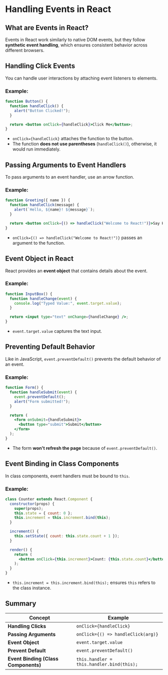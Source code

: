# Handling Events in React

## What are Events in React?

Events in React work similarly to native DOM events, but they follow **synthetic event handling**, which ensures consistent behavior across different browsers.

## Handling Click Events

You can handle user interactions by attaching event listeners to elements.

### Example:

```jsx
function Button() {
  function handleClick() {
    alert("Button Clicked!");
  }

  return <button onClick={handleClick}>Click Me</button>;
}
```

- `onClick={handleClick}` attaches the function to the button.
- The function **does not use parentheses** (`handleClick()`), otherwise, it would run immediately.

## Passing Arguments to Event Handlers

To pass arguments to an event handler, use an arrow function.

### Example:

```jsx
function Greeting({ name }) {
  function handleClick(message) {
    alert(`Hello, ${name}! ${message}`);
  }

  return <button onClick={() => handleClick("Welcome to React!")}>Say Hi</button>;
}
```

- `onClick={() => handleClick("Welcome to React!")}` passes an argument to the function.

## Event Object in React

React provides an **event object** that contains details about the event.

### Example:

```jsx
function InputBox() {
  function handleChange(event) {
    console.log("Typed Value:", event.target.value);
  }

  return <input type="text" onChange={handleChange} />;
}
```

- `event.target.value` captures the text input.

## Preventing Default Behavior

Like in JavaScript, `event.preventDefault()` prevents the default behavior of an event.

### Example:

```jsx
function Form() {
  function handleSubmit(event) {
    event.preventDefault();
    alert("Form submitted!");
  }

  return (
    <form onSubmit={handleSubmit}>
      <button type="submit">Submit</button>
    </form>
  );
}
```

- The form **won't refresh the page** because of `event.preventDefault()`.

## Event Binding in Class Components

In class components, event handlers must be bound to `this`.

### Example:

```jsx
class Counter extends React.Component {
  constructor(props) {
    super(props);
    this.state = { count: 0 };
    this.increment = this.increment.bind(this);
  }

  increment() {
    this.setState({ count: this.state.count + 1 });
  }

  render() {
    return (
      <button onClick={this.increment}>Count: {this.state.count}</button>
    );
  }
}
```

- `this.increment = this.increment.bind(this);` ensures `this` refers to the class instance.

## Summary

| Concept                 | Example |
|-------------------------|---------|
| **Handling Clicks** | `onClick={handleClick}` |
| **Passing Arguments** | `onClick={() => handleClick(arg)}` |
| **Event Object** | `event.target.value` |
| **Prevent Default** | `event.preventDefault()` |
| **Event Binding (Class Components)** | `this.handler = this.handler.bind(this);` |

